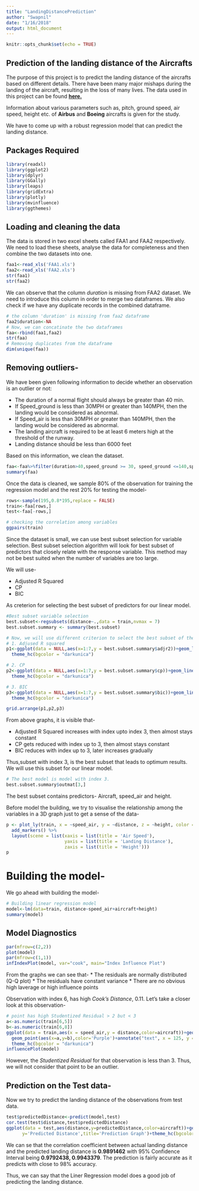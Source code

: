 ```yaml
---
title: "LandingDistancePrediction"
author: "Swapnil"
date: "1/16/2018"
output: html_document
---
```


```r
knitr::opts_chunk$set(echo = TRUE)
```

## Prediction of the landing distance of the Aircrafts

The purpose of this project is to predict the landing distance of the aircrafts based on different details. There have been many major mishaps during the landing of the aircraft, resulting in the loss of many lives. The data used in this project can be found **[here.]()**

Information about various parameters such as, pitch, ground speed, air speed, height etc. of **Airbus** and **Boeing** aircrafts is given for the study.

We have to come up with a robust regression model that can predict the landing distance.

## Packages Required 
```r
library(readxl)
library(ggplot2)
library(dplyr)
library(GGally)
library(leaps)
library(gridExtra)
library(plotly)
library(mvinfluence)
library(ggthemes)
```

## Loading and cleaning the data

The data is stored in two excel sheets called FAA1 and FAA2 respectively. We need to load these sheets, analyse the data for completeness and then combine the two datasets into one.

```r
faa1<-read_xls('FAA1.xls')
faa2<-read_xls('FAA2.xls')
str(faa1)
str(faa2)
```

We can observe that the column *duration* is missing from FAA2 dataset. We need to introduce this column in order to merge two dataframes. We also check if we have any duplicate records in the combined dataframe.
```r
# the column 'duration' is missing from faa2 dataframe
faa2$duration<-NA
# Now, we can concatinate the two dataframes
faa<-rbind(faa1,faa2)
str(faa)
# Removing duplicates from the dataframe
dim(unique(faa))
```
## Removing outliers-
 
 We have been given following information to decide whether an observation is an outlier or not:
 
* The duration of a normal flight should always be greater than 40 min. 
* If Speed_ground is less than 30MPH or greater than 140MPH, then the landing would be considered as abnormal.
* If Speed_air is less than 30MPH or greater than 140MPH, then the landing would be considered as abnormal.
* The landing aircraft is required to be at least 6 meters high at the threshold of the runway. 
* Landing distance should be less than 6000 feet

Based on this information, we clean the dataset.
```r
faa<-faa%>%filter(duration>40,speed_ground >= 30, speed_ground <=140,speed_air >= 30, speed_air <=140,height >=6,distance<6000)
summary(faa)
```

Once the data is cleaned, we sample 80% of the observation for training the regression model and the rest 20% for testing the model-
```r
rows<-sample(195,0.8*195,replace = FALSE)
train<-faa[rows,]
test<-faa[-rows,]

# checking the correlation among variables
ggpairs(train) 
```

Since the dataset is small, we can use best subset selection for variable selection. Best subset selection algorithm will look for best subset of predictors that closely relate with the response variable. This method may not be best suited when the number of variables are too large.

We will use-

* Adjusted R Squared
* CP
* BIC

As creterion for selecting the best subset of predictors for our linear model.

```r
#Best subset variable selection
best.subset<-regsubsets(distance~.,data = train,nvmax = 7)
best.subset.summary <- summary(best.subset)

# Now, we will use different criterion to select the best subset of the predictors for our problem
# 1. Adjused R squared
p1<-ggplot(data = NULL,aes(x=1:7,y = best.subset.summary$adjr2))+geom_line(color='white')+labs(x='Index',y='Adjusted R Squared',title='Adjusted R Squared')+
  theme_hc(bgcolor = "darkunica")

# 2. CP
p2<-ggplot(data = NULL,aes(x=1:7,y = best.subset.summary$cp))+geom_line(color='white')+labs(x='Index',y='CP',title='CP')+
  theme_hc(bgcolor = "darkunica")

# 3. BIC
p3<-ggplot(data = NULL,aes(x=1:7,y = best.subset.summary$bic))+geom_line(color='white')+labs(x='Index',y='BIC',title='BIC')+
  theme_hc(bgcolor = "darkunica")

grid.arrange(p1,p2,p3)
```

From above graphs, it is visible that-

* Adjusted R Squared increases with index upto index 3, then almost stays constant
* CP gets reduced with index up to 3, then almost stays constant
* BIC reduces with index up to 3, later increases gradually

Thus,subset with index 3, is the best subset that leads to optimum results. We will use this subset for our linear model.

```r
# The best model is model with index 3.
best.subset.summary$outmat[3,]
```

The best subset contains predictors- Aircraft, speed_air and height.

Before model the building, we try to visualise the relationship among the variables in a 3D graph just to get a sense of the data-

```r
p <- plot_ly(train, x = ~speed_air, y = ~distance, z = ~height, color = ~aircraft, colors = c('red', 'blue'),alpha=0.5) %>%
  add_markers() %>%
  layout(scene = list(xaxis = list(title = 'Air Speed'),
                      yaxis = list(title = 'Landing Distance'),
                      zaxis = list(title = 'Height')))
p
```

# Building the model-
We go ahead with building the model-

```r
# Building linear regression model
model<-lm(data=train, distance~speed_air+aircraft+height)
summary(model)
```

## Model Diagnostics
```r
par(mfrow=c(2,2))
plot(model)
par(mfrow=c(1,1))
infIndexPlot(model, var="cook", main="Index Influence Plot")
```
From the graphs we can see that-
* The residuals are normally distributed (Q-Q plot)
* The residuals have constant variance
* There are no obvious high laverage or high influence points

Observation with index 6, has high *Cook's Distance*, 0.11. Let's take a closer look at this observation-
```r
# point has high Studentized Residual > 2 but < 3
a<-as.numeric(train[6,5])
b<-as.numeric(train[6,8])
ggplot(data = train,aes(x = speed_air,y = distance,color=aircraft))+geom_point()+geom_smooth(method='lm')+
  geom_point(aes(x=a,y=b),color='Purple')+annotate("text", x = 125, y = 5400, label = "Possible Outlier",col='Purple')+
  theme_hc(bgcolor = "darkunica")
influencePlot(model)
```

However, the *Studentized Residual* for that observation is less than 3. Thus, we will not consider that point to be an outlier.

## Prediction on the Test data-

Now we try to predict the landing distance of the observations from test data. 
```r
test$predictedDistance<-predict(model,test)
cor.test(test$distance,test$predictedDistance)
ggplot(data = test,aes(distance,y=predictedDistance,color=aircraft))+geom_point()+labs(x='Actual Distance',
      y='Predicted Distance',title='Prediction Graph')+theme_hc(bgcolor = "darkunica")
```

We can se that the correlation coefficient between actual landing distance and the predicted landing distance is **0.9891462** with 95% Confidence Interval being **0.9792438, 0.9943379**. The prediction is fairly accurate as it predicts with close to 98% accuracy. 

Thus, we can say that the Liner Regression model does a good job of predicting the landing distance.
